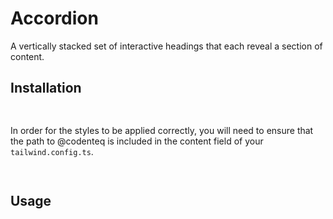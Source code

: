 

<Meta of={AccordionStories} />

# Accordion

A vertically stacked set of interactive headings that each reveal a section of content.

<Canvas of={AccordionStories.Primary} />

## Installation

```bash
npm i @codenteq/interfeys
```

In order for the styles to be applied correctly, you will need to ensure that the path to @codenteq is included in the content field of your `tailwind.config.ts`.
```typescript
'./node_modules/@codenteq/**/*.{js,ts,jsx,tsx}'
```

## Usage

```typescript
import {
    Accordion,
    AccordionBody,
    AccordionHeader,
    AccordionList,
} from '@codenteq/interfeys';
```

```typescript
<AccordionList>
  <Accordion>
    <AccordionHeader>Is it accessible?</AccordionHeader>
    <AccordionBody>
      Yes. It adheres to the WAI-ARIA design pattern.
    </AccordionBody>
  </Accordion>
</AccordionList>
```